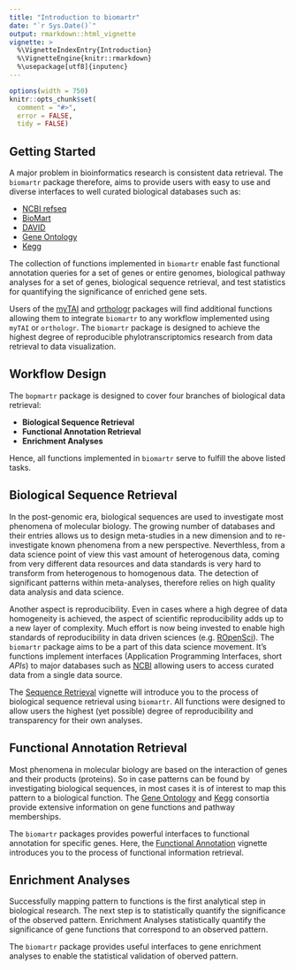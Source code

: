 ```yaml
---
title: "Introduction to biomartr"
date: "`r Sys.Date()`"
output: rmarkdown::html_vignette
vignette: >
  %\VignetteIndexEntry{Introduction}
  %\VignetteEngine{knitr::rmarkdown}
  %\usepackage[utf8]{inputenc}
---
```


```r
options(width = 750)
knitr::opts_chunk$set(
  comment = "#>",
  error = FALSE,
  tidy = FALSE)
```

## Getting Started

A major problem in bioinformatics research is consistent data retrieval. 
The `biomartr` package therefore, aims to provide users with easy to use and diverse interfaces to well curated biological databases such as:

* [NCBI refseq](http://www.ncbi.nlm.nih.gov/refseq/about/)
* [BioMart](http://www.biomart.org/)
* [DAVID](http://david.abcc.ncifcrf.gov/)
* [Gene Ontology](http://geneontology.org/)
* [Kegg](http://www.genome.jp/kegg/kegg1a.html)


The collection of functions implemented in `biomartr` enable fast functional annotation queries for a set of genes or entire genomes, biological pathway analyses for a set of genes, biological sequence retrieval, and test statistics for quantifying the significance of enriched gene sets.

Users of the [myTAI](http://cran.r-project.org/web/packages/myTAI/index.html) and [orthologr](https://github.com/HajkD/orthologr) packages will find additional functions allowing them to integrate `biomartr` to any workflow implemented using `myTAI` or `orthologr`. The `biomartr` package is designed to achieve the highest degree of reproducible phylotranscriptomics research from data retrieval to data visualization.


## Workflow Design

The `bopmartr` package is designed to cover four branches of biological data retrieval:

- __Biological Sequence Retrieval__
- __Functional Annotation Retrieval__
- __Enrichment Analyses__

Hence, all functions implemented in `biomartr` serve to fulfill the above listed tasks.



## Biological Sequence Retrieval

In the post-genomic era, biological sequences are used to investigate most phenomena of molecular biology. The growing number of databases and their entries allows us to design meta-studies in a new dimension and to re-investigate known phenomena from a new perspective. Neverthless, from a data science point of view this vast amount of heterogenous data, coming from very different data resources and data standards is very hard to transform from heterogenous to homogenous data. The detection of significant patterns within meta-analyses, therefore relies on high quality data analysis and data science.

Another aspect is reproducibility. Even in cases where a high degree of data homogeneity is achieved, the aspect of scientific reproducibility adds up to a new layer of complexity. Much effort is now being invested to enable high standards of reproducibility in data driven sciences (e.g. [ROpenSci](http://ropensci.org)). The `biomartr` package aims to be a part of this data science movement. It's functions implement interfaces (Application Programming Interfaces, short _APIs_) to major databases such as [NCBI](http://www.ncbi.nlm.nih.gov) allowing users to access curated data from a single data source. 

The [Sequence Retrieval](https://github.com/HajkD/biomartr/blob/master/vignettes/Sequence_Retrieval.Rmd) vignette will introduce you to the process of biological sequence retrieval using `biomartr`. All functions were designed to allow users the highest (yet possible) degree of reproducibility and transparency for their own analyses.



## Functional Annotation Retrieval

Most phenomena in molecular biology are based on the interaction of genes and their products (proteins). So in case patterns can be found by investigating biological sequences, in most cases it is of interest to map this pattern to a biological function. The [Gene Ontology](http://geneontology.org/) and [Kegg](http://www.genome.jp/kegg/kegg1a.html) consortia provide extensive information on gene functions and pathway memberships.

The `biomartr` packages provides powerful interfaces to functional annotation for specific genes.
Here, the [Functional Annotation](https://github.com/HajkD/biomartr/blob/master/vignettes/Functional_Annotation.Rmd) vignette introduces you to the process of functional information retrieval. 


## Enrichment Analyses

Successfully mapping pattern to functions is the first analytical step in biological research. The next step is to statistically quantify the significance of the observed pattern. 
Enrichment Analyses statistically quantify the significance of gene functions that correspond to an observed pattern.

The `biomartr` package provides useful interfaces to gene enrichment analyses to enable the statistical validation of oberved pattern. 







